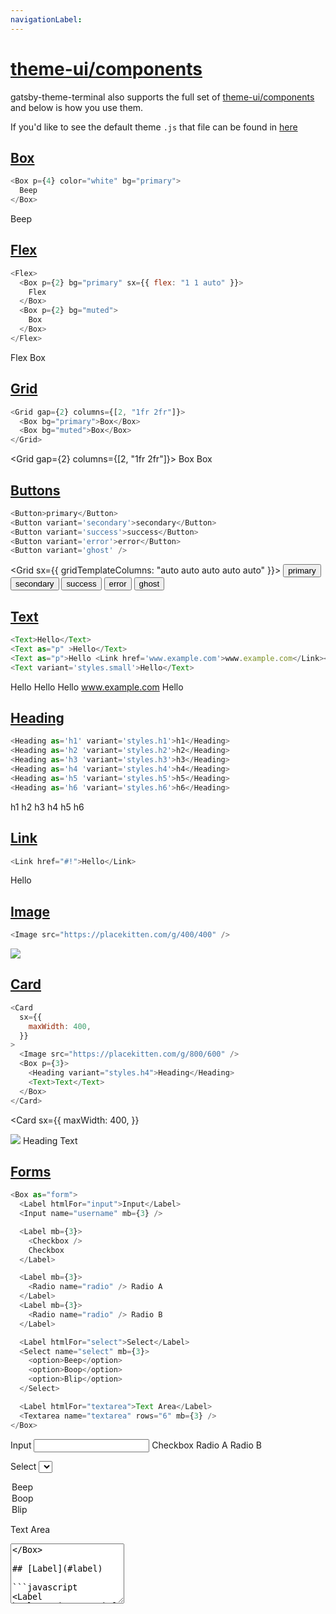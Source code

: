 ```yaml
---
navigationLabel:
---
```


# [theme-ui/components](#theme-ui-components)

gatsby-theme-terminal also supports the full set of [theme-ui/components](https://theme-ui.com/components) and below is
how you use them.

If you'd like to see the default theme `.js` that file can be found in
[here](https://github.com/PaulieScanlon/gatsby-theme-terminal/blob/master/%40pauliescanlon/gatsby-theme-terminal/src/gatsby-plugin-theme-ui/index.js)

## [Box](#box)

```javascript
<Box p={4} color="white" bg="primary">
  Beep
</Box>
```

<Box p={4} color="white" bg="primary">
  Beep
</Box>

<Divider />

## [Flex](#flex)

```javascript
<Flex>
  <Box p={2} bg="primary" sx={{ flex: "1 1 auto" }}>
    Flex
  </Box>
  <Box p={2} bg="muted">
    Box
  </Box>
</Flex>
```

<Flex>
  <Box p={2} bg="primary" sx={{ flex: "1 1 auto" }}>
    Flex
  </Box>
  <Box p={2} bg="muted">
    Box
  </Box>
</Flex>

<Divider />

## [Grid](#grid)

```javascript
<Grid gap={2} columns={[2, "1fr 2fr"]}>
  <Box bg="primary">Box</Box>
  <Box bg="muted">Box</Box>
</Grid>
```

<Grid gap={2} columns={[2, "1fr 2fr"]}>
  <Box bg="primary">Box</Box>
  <Box bg="muted">Box</Box>
</Grid>

<Divider />

## [Buttons](#buttons)

```javascript
<Button>primary</Button>
<Button variant='secondary'>secondary</Button>
<Button variant='success'>success</Button>
<Button variant='error'>error</Button>
<Button variant='ghost' />
```

<Grid sx={{ gridTemplateColumns: "auto auto auto auto auto" }}>
  <Button>primary</Button>
  <Button variant="secondary">secondary</Button>
  <Button variant="success">success</Button>
  <Button variant="error">error</Button>
  <Button variant="ghost">ghost</Button>
</Grid>

<Divider />

## [Text](#text)

```javascript
<Text>Hello</Text>
<Text as="p" >Hello</Text>
<Text as="p">Hello <Link href='www.example.com'>www.example.com</Link></Text>
<Text variant='styles.small'>Hello</Text>
```

<Text>Hello</Text>
<Text as="p">Hello</Text>
<Text as="p">
  Hello <Link href="www.example.com">www.example.com</Link>
</Text>
<Text variant="styles.small">Hello</Text>

<Divider />

## [Heading](#heading)

```javascript
<Heading as='h1' variant='styles.h1'>h1</Heading>
<Heading as='h2 'variant='styles.h2'>h2</Heading>
<Heading as='h3 'variant='styles.h3'>h3</Heading>
<Heading as='h4 'variant='styles.h4'>h4</Heading>
<Heading as='h5 'variant='styles.h5'>h5</Heading>
<Heading as='h6 'variant='styles.h6'>h6</Heading>
```

<Heading as="h1" variant="styles.h1">
  h1
</Heading>
<Heading as="h2" variant="styles.h2">
  h2
</Heading>
<Heading as="h3" variant="styles.h3">
  h3
</Heading>
<Heading as="h4" variant="styles.h4">
  h4
</Heading>
<Heading as="h5" variant="styles.h5">
  h5
</Heading>
<Heading as="h6" variant="styles.h6">
  h6
</Heading>

## [Link](#link)

```javascript
<Link href="#!">Hello</Link>
```

<Link href="#!">Hello</Link>

<Divider />

## [Image](#image)

```javascript
<Image src="https://placekitten.com/g/400/400" />
```

<Image src="https://placekitten.com/g/400/400" />

<Divider />

## [Card](#card)

```javascript
<Card
  sx={{
    maxWidth: 400,
  }}
>
  <Image src="https://placekitten.com/g/800/600" />
  <Box p={3}>
    <Heading variant="styles.h4">Heading</Heading>
    <Text>Text</Text>
  </Box>
</Card>
```

<Card
  sx={{
    maxWidth: 400,
  }}
>
  <Image src="https://placekitten.com/g/800/600" />
  <Box p={3}>
    <Heading variant="styles.h4">Heading</Heading>
    <Text>Text</Text>
  </Box>
</Card>

<Divider />

## [Forms](#forms)

```javascript
<Box as="form">
  <Label htmlFor="input">Input</Label>
  <Input name="username" mb={3} />

  <Label mb={3}>
    <Checkbox />
    Checkbox
  </Label>

  <Label mb={3}>
    <Radio name="radio" /> Radio A
  </Label>
  <Label mb={3}>
    <Radio name="radio" /> Radio B
  </Label>

  <Label htmlFor="select">Select</Label>
  <Select name="select" mb={3}>
    <option>Beep</option>
    <option>Boop</option>
    <option>Blip</option>
  </Select>

  <Label htmlFor="textarea">Text Area</Label>
  <Textarea name="textarea" rows="6" mb={3} />
</Box>
```

<Box as='form' >
<Label htmlFor='input'>Input</Label>
<Input
  name='username'
  mb={3}
/>

<Label mb={3}>
  <Checkbox />
  Checkbox
</Label>

<Label mb={3}>
  <Radio name="radio" /> Radio A
</Label>
<Label mb={3}>
  <Radio name="radio" /> Radio B
</Label>

<Label htmlFor="select">Select</Label>
<Select name="select" mb={3}>
  <option>Beep</option>
  <option>Boop</option>
  <option>Blip</option>
</Select>

<Label htmlFor='textarea'>Text Area</Label>
<Textarea
  name='textarea'
  rows='6'
  mb={3}
/>
</Box>

## [Label](#label)

```javascript
<Label htmlFor="input">Label</Label>
```

<Label htmlFor="input">Label</Label>

<Divider />

## [Input](#input)

```javascript
<Input name="username" />
```

<Input name="username" />

<Divider />

## [Select](#select)

```javascript
<Select defaultValue="Hello">
  <option>Hello</option>
  <option>Hi</option>
  <option>Beep</option>
  <option>Boop</option>
</Select>
```

<Select defaultValue="Hello">
  <option>Hello</option>
  <option>Hi</option>
  <option>Beep</option>
  <option>Boop</option>
</Select>

<Divider />

## [Textarea](#text-area)

```javascript
<Textarea defaultValue="Hello" rows={8} />
```

<Textarea defaultValue="Hello" rows={8} />

<Divider />

## [Radio](#radio)

```javascript
<Label mb={1}>
  <Radio
    name='dark-mode'
    value='true'
    defaultChecked={true}
  />
  Dark Mode
</Label>
<Label mb={1}>
  <Radio
    name='dark-mode'
    value='false'
  />
  Light Mode
</Label>
```

<Label mb={1}>
  <Radio name="dark-mode" value="true" defaultChecked={true} />
  Dark Mode
</Label>
<Label mb={1}>
  <Radio name="dark-mode" value="false" />
  Light Mode
</Label>

<Divider />

## [Checkbox](#checkbox)

```javascript
<Label>
  <Checkbox />
  Checkbox
</Label>
```

<Label>
  <Checkbox />
  Checkbox
</Label>

<Divider />

## [Slider](#slider)

```javascript
<Slider defaultValue={25} />
```

<Slider defaultValue={25} />

<Divider />

## [Field](#field)

```javascript
<Field label="Email" name="email" defaultValue="" />
```

<Field label="Email" name="email" defaultValue="" />

<Divider />

## [Progress](#progress)

```javascript
<Progress max={1} value={1/2}> 50% </Progress>
<Progress max={1} value={1/2} variant='styles.progress.secondary'> 50% </Progress>
<Progress max={1} value={1/2} variant='styles.progress.success'> 50% </Progress>
<Progress max={1} value={1/2} variant='styles.progress.error'> 50% </Progress>
```

<Progress max={1} value={1 / 2}>
  {" "}
  50%{" "}
</Progress>
<Divider />
<Progress max={1} value={1 / 2} variant="styles.progress.secondary">
  {" "}
  50%{" "}
</Progress>
<Divider />
<Progress max={1} value={1 / 2} variant="styles.progress.success">
  {" "}
  50%{" "}
</Progress>
<Divider />
<Progress max={1} value={1 / 2} variant="styles.progress.error">
  {" "}
  50%{" "}
</Progress>

<Divider />

## [Donut](#donut)

```javascript
<Donut value={1/2}/>
<Donut value={1/2} variant='styles.donut.secondary'/>
<Donut value={1/2} variant='styles.donut.success'/>
<Donut value={1/2} variant='styles.donut.error'/>
```

<Donut value={1 / 2} />
<Donut value={1 / 2} variant="styles.donut.secondary" />
<Donut value={1 / 2} variant="styles.donut.success" />
<Donut value={1 / 2} variant="styles.donut.error" />

<Divider />

## [Spinner](#spinner)

```javascript
<Spinner />
<Spinner variant='styles.spinner.secondary'/>
<Spinner variant='styles.spinner.success'/>
<Spinner variant='styles.spinner.error'/>
```

<Spinner />
<Spinner variant="styles.spinner.secondary" />
<Spinner variant="styles.spinner.success" />
<Spinner variant="styles.spinner.error" />

<Divider />

## [Avatar](#avatar)

```javascript
<Avatar src="https://placekitten.com/g/50/50" />
```

<Avatar src="https://placekitten.com/g/50/50" />

## [Badge](#badge)

Badges need a variant, the default can't be styled at the moment

```javascript
<Badge variant='primary'>
  Beep boop, this is an badge!
</Badge>

<Badge variant='secondary'>
  Beep boop, this is an badge!
</Badge>

<Badge variant='success'>
  Beep boop, this is an badge!
</Badge>

<Badge variant='error'>
  Beep boop, this is an badge!
</Badge>
```

<Grid sx={{gridTemplateColumns: 'auto auto auto auto'}}>
<Badge variant='primary'>
  Beep boop, this is an badge!
</Badge>

<Badge variant="secondary">Beep boop, this is an badge!</Badge>

<Badge variant="success">Beep boop, this is an badge!</Badge>

<Badge variant='error'>
  Beep boop, this is an badge!
</Badge>
</Grid>

<Divider />

## [Alert](#alert)

```javascript
<Alert variant='primary' mb={2}>
  Beep boop, this is an alert!
</Alert>

<Alert variant='secondary' mb={2}>
  Beep boop, this is an alert!
</Alert>

<Alert variant='success' mb={2}>
  Beep boop, this is an alert!
</Alert>

<Alert variant='error'>
  Beep boop, this is an alert!
</Alert>
```

<Alert variant="primary" mb={2}>
  Beep boop, this is an alert!
</Alert>

<Alert variant="secondary" mb={2}>
  Beep boop, this is an alert!
</Alert>

<Alert variant="success" mb={2}>
  Beep boop, this is an alert!
</Alert>

<Alert variant="error">Beep boop, this is an alert!</Alert>

<Divider />

## [Divider](#divider)

```javascript
<Divider />
```

<Divider />

<Divider />

## Embed

```javascript
<Embed src="https://www.youtube.com/embed/GNCd_ERZvZM" />
```

<Embed src="https://www.youtube.com/embed/GNCd_ERZvZM" />

<Divider />

## [AspectRatio](#aspect-ratio)

```javascript
<AspectRatio ratio={16 / 9}>
  <Image
    src="https://placekitten.com/g/1200/1200"
    sx={{
      objectFit: "cover",
    }}
  />
</AspectRatio>
```

<AspectRatio ratio={16 / 9}>
  <Image
    src="https://placekitten.com/g/1200/1200"
    sx={{
      objectFit: "cover",
    }}
  />
</AspectRatio>

<Divider />

## [AspectImage](#aspect-image)

```javascript
<AspectImage ratio={4 / 3} src="https://placekitten.com/g/1200/1200" />
```

<AspectImage ratio={4 / 3} src="https://placekitten.com/g/1200/1200" />

<Divider />

## [Container](#container)

```javascript
<Container p={4} bg="surface">
  Centered container
</Container>
```

<Container p={4} bg="surface">
  Centered container
</Container>

<Divider />

## [NavLink](#nav-link)

```javascript
<Flex as="nav">
  <NavLink href="#!" p={2}>
    Home
  </NavLink>
  <NavLink href="#!" p={2}>
    Blog
  </NavLink>
  <NavLink href="#!" p={2}>
    About
  </NavLink>
</Flex>
```

<Flex as="nav">
  <NavLink href="#!" p={2}>
    Home
  </NavLink>
  <NavLink href="#!" p={2}>
    Blog
  </NavLink>
  <NavLink href="#!" p={2}>
    About
  </NavLink>
</Flex>

<Divider />

## [Message](#message)

```javascript
<Message variant='primary' mb={2}>
  This is just a message for someone to read
</Message>

<Message variant='secondary' mb={2}>
  This is just a message for someone to read
</Message>

<Message variant='success' mb={2}>
  This is just a message for someone to read
</Message>

<Message variant='error' mb={2}>
  This is just a message for someone to read
</Message>
```

<Message variant="primary" mb={2}>
  This is just a message for someone to read
</Message>

<Message variant="secondary" mb={2}>
  This is just a message for someone to read
</Message>

<Message variant="success" mb={2}>
  This is just a message for someone to read
</Message>

<Message variant="error" mb={2}>
  This is just a message for someone to read
</Message>

<Divider />

## [Close](#close)

```javascript
<Close />
```

<Close />

<Divider />

## [IconButton](#icon-button)

```javascript
<IconButton aria-label="Toggle dark mode">
  <svg
    xmlns="http://www.w3.org/2000/svg"
    viewBox="0 0 24 24"
    width="24"
    height="24"
    fill="currentcolor"
  >
    <circle
      r={11}
      cx={12}
      cy={12}
      fill="none"
      stroke="currentcolor"
      strokeWidth={2}
    />
  </svg>
</IconButton>
```

<IconButton aria-label="Toggle dark mode">
  <svg
    xmlns="http://www.w3.org/2000/svg"
    viewBox="0 0 24 24"
    width="24"
    height="24"
    fill="currentcolor"
  >
    <circle
      r={11}
      cx={12}
      cy={12}
      fill="none"
      stroke="currentcolor"
      strokeWidth={2}
    />
  </svg>
</IconButton>

<Divider />

## [MenuButton](#menu-button)

```javascript
<MenuButton aria-label="Toggle Menu" />
```

<MenuButton aria-label="Toggle Menu" />

<Divider />
